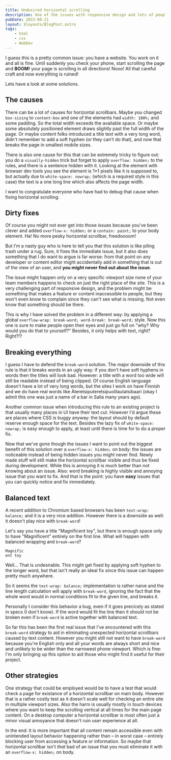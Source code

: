 ```yaml
---
title: Undesired horizontal scrolling
description: One of the issues with responsive design and lots of people working on a single site is that there is a chance to make the page too wide accidentally.
pubDate: 2023-08-21
layout: $layouts/BlogPost.astro
tags:
    - html
    - css
    - WebDev
---
```



I guess this is a pretty common issue: you have a website. You work on it and all is fine. Until suddenly you check your
phone, start scrolling the page and **BOOM!** your page is scrolling in all directions! Nooo! All that careful craft and
now everything is ruined!

Lets have a look at some solutions.

## The causes

There can be a lot of causes for horizontal scrollbars. Maybe you changed `box-sizing` to `content-box` and one of the
elements had `width: 100%;` and some padding. So the total width exceeds the available space. Or maybe some absolutely
positioned element draws slightly past the full width of the page. Or maybe content folks introduced a title text with a
very long word, didn't remember to add a soft hyphen (or they can't do that), and now that breaks the page in smallest
mobile sizes.

There is also one cause for this that can be extremely tricky to figure out: you do a `visually-hidden` trick but forget
to apply `overflow: hidden;` to the rules, and there is a sentence hidden with it. Looking at the element with browser
dev tools you see the element is 1&times;1 pixels like it is supposed to, but actually due to `white-space: nowrap;`
(which is a required style in this case) the text is a one long line which also affects the page width.

I want to congratulate everyone who have had to debug that cause when fixing horizontal scrolling.

## Dirty fixes

Of course you might not ever get into those issues because you've been clever and added `overflow-x: hidden;` or a
`contain: paint;` to your body element. Ha! No more pesky horizontal scrollbar, freedoooom!

But I'm a nasty guy who is here to tell you that this solution is like piling trash under a rug. Sure, it fixes the
immediate issue, but it also does something that I do want to argue is far worse: from that point on any developer or
content editor might accidentally add in something that is out of the view of an user, and **you might never find out
about the issue**.

The issue might happen only on a very specific viewport size none of your team members happens to check on just the
right place of the site. This is a very challenging part of responsive design, and the problem might be something that
makes a feature or content inaccessible to people, but they won't even know to complain since they can't see what is
missing. Not even know that something should be there.

This is why I have solved the problem in a different way: by applying a global
`overflow-wrap: break-word; word-break: break-word;` style. Now this one is sure to make people open their eyes and just
go full on "why? Why would you do that to yourself?" Besides, it only helps with text, right? Right?!?

## Breaking everything

I guess I have to defend the `break-word` solution. The major downside of this rule is that it breaks words in an ugly
way: if you don't have soft hyphens in words then the titles will look bad. However: a title with a word too wide will
still be readable instead of being clipped. Of course English language doesn't have a lot of very long words, but the
sites I work on have Finnish and we do have real words like Äteretsiputeretsipuolilautatsibaari (okay I admit this one
was just a name of a bar in Salla many years ago).

Another common issue when introducing this rule to an existing project is that usually many places in UI have their text
cut. However I'd argue these are places where CSS is buggy anyway: the layout should by default reserve enough space for
the text. Besides the lazy fix of `white-space: nowrap;` is easy enough to apply, at least until there is time for to do
a proper fix.

Now that we've gone though the issues I want to point out the biggest benefit of this solution over a
`overflow-x: hidden;` on body: the issues are noticeable instead of being hidden issues you might never find. Newly made
stuff will still make the horizontal scrollbar visible and thus be fixed during development. While this is annoying it
is much better than not knowing about an issue. Also: word breaking is highly visible and annoying issue that you want
to fix. And that is the point: you have **easy** issues that you can quickly notice and fix immediately.

## Balanced text

A recent addition to Chromium based browsers has been `text-wrap: balance;` and it is a very nice addition. However
there is a downside as well: it doesn't play nice with `break-word`!

Let's say you have a title "Magnificent toy", but there is enough space only to have "Magnificent" entirely on the
first line. What will happen with balanced wrapping and `break-word`?

```
Magnific
ent toy
```

Well... That is undesirable. This might get fixed by applying soft hyphen to the longer word, but that isn't really an
ideal fix since this issue can happen pretty much anywhere.

So it seems the `text-wrap: balance;` implementation is rather naive and the line length calculation will apply with
`break-word`, ignoring the fact that the whole word would in normal conditions fit to the given line, and breaks it.

<Codepen id="wvRvOBE" title="text-wrap: balance; is broken with word-break: break-word;" />

Personally I consider this behavior a bug, even if it goes precicely as stated in specs (I don't know). If the word
would fit the line then it should not be broken even if `break-word` is active together with balanced text.

So far this has been the first real issue that I've encountered with this `break-word` strategy to aid in eliminating
unexpected horizontal scrollbars caused by text content. However you might still not want to have `break-word` because
you're English only and all your words are always short and nice and unlikely to be wider than the narrowest phone
viewport. Which is fine: I'm only bringing up this option to aid those who might find it useful for their project.

## Other strategies

One strategy that could be employed would be to have a test that would check a page for existance of a horizontal
scrollbar on main body. However that is a rather costly test as it doesn't scale well for checking an entire site in
multiple viewport sizes. Also the harm is usually mostly in touch devices where you want to keep the scrolling vertical
at all times for the main page content. On a desktop computer a horizontal scrollbar is most often just a minor visual
annoyance that doesn't ruin user experience at all.

In the end: it is more important that all content remain accessible even with unintended layout behavior happening
rather than &ndash; in worst case &ndash; entirely blocking user from accessing a feature or information. So maybe that
horizontal scrollbar isn't *that* bad of an issue that you must eliminate it with an `overflow-x: hidden;` on body.
